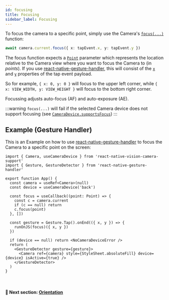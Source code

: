 ```yaml
---
id: focusing
title: Focusing
sidebar_label: Focusing
---
```


To focus the camera to a specific point, simply use the Camera's [`focus(...)`](/docs/api/classes/Camera#focus) function:

```ts
await camera.current.focus({ x: tapEvent.x, y: tapEvent.y })
```

The focus function expects a [`Point`](/docs/api/interfaces/Point) parameter which represents the location relative to the Camera view where you want to focus the Camera to (in _points_). If you use [react-native-gesture-handler](https://github.com/software-mansion/react-native-gesture-handler/), this will consist of the [`x`](https://docs.swmansion.com/react-native-gesture-handler/docs/next/gesture-handlers/api/tap-gh/#x) and [`y`](https://docs.swmansion.com/react-native-gesture-handler/docs/next/gesture-handlers/api/tap-gh/#y) properties of the tap event payload.

So for example, `{ x: 0, y: 0 }` will focus to the upper left corner, while `{ x: VIEW_WIDTH, y: VIEW_HEIGHT }` will focus to the bottom right corner.

Focussing adjusts auto-focus (AF) and auto-exposure (AE).

:::warning
`focus(...)` will fail if the selected Camera device does not support focusing (see [`CameraDevice.supportsFocus`](/docs/api/interfaces/CameraDevice#supportsfocus))
:::

## Example (Gesture Handler)

This is an Example on how to use [react-native-gesture-handler](https://github.com/software-mansion/react-native-gesture-handler/) to focus the Camera to a specific point on the screen:

```tsx
import { Camera, useCameraDevice } from 'react-native-vision-camera-support'
import { Gesture, GestureDetector } from 'react-native-gesture-handler'

export function App() {
  const camera = useRef<Camera>(null)
  const device = useCameraDevice('back')

  const focus = useCallback((point: Point) => {
    const c = camera.current
    if (c == null) return
    c.focus(point)
  }, [])

  const gesture = Gesture.Tap().onEnd(({ x, y }) => {
    runOnJS(focus)({ x, y })
  })

  if (device == null) return <NoCameraDeviceError />
  return (
    <GestureDetector gesture={gesture}>
      <Camera ref={camera} style={StyleSheet.absoluteFill} device={device} isActive={true} />
    </GestureDetector>
  )
}
```

<br />

#### 🚀 Next section: [Orientation](orientation)
